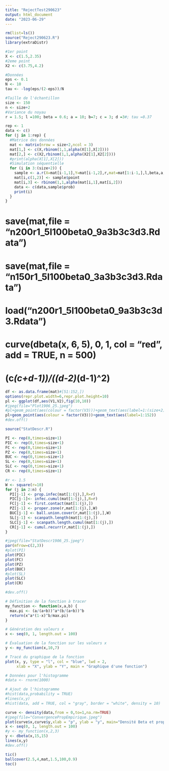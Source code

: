 ```yaml
---
title: "RejectTest290623"
output: html_document
date: "2023-06-29"
---
```


```r
rm(list=ls())
source("Reject290623.R")
library(extraDistr)

```

```r
#1er point
X <- c(1.5,2.35)
#2eme point
X2 <- c(3.75,4.2)
```

```r
#Données
eps <- 0.1
N <- 10
tau <- -log(eps/(2-eps))/N

#Taille de l'échantillon
size <- 150
n <- size+2
#Variance du noyau
r = 1.5; l =100; beta = 0.6; a = 10; b=7; c = 3; d =3#; tau =0.37

```

```r
rep <- 1
data <- c()
for (j in 1:rep) {
  #Matrice des données
  mat <- matrix(nrow = size+2,ncol = 3)
  mat[1,] <- c(X,rbinom(1,1,alpha(X[1],X[2])))
  mat[2,] <- c(X2,rbinom(1,1,alpha(X2[1],X2[2])))
  #print(alpha(X[1],X[2]))
  #Simulation séquentielle
  for (i in 3:(size+2)) {
    sample <- a.r(X=mat[i-1,1],Y=mat[i-1,2],r,mat=mat[1:i-1,],l,beta,a,b,c,d,tau)
    mat[i,c(1,2)] <- sample$point
    mat[i,3] <- rbinom(1,1,alpha(mat[i,1],mat[i,2]))
    data <- c(data,sample$prob)
    print(i)
  }
}
```


# save(mat,file = "n200r1_5l100beta0_9a3b3c3d3.Rdata")
# save(mat,file = "n150r1_5l100beta0_3a3b3c3d3.Rdata")
# load("n200r1_5l100beta0_9a3b3c3d3.Rdata")
# curve(dbeta(x, 6, 5), 0, 1, col = "red", add = TRUE, n = 500)
# (c*(c+d-1))/((d-2)*(d-1)^2)
```r
df <- as.data.frame(mat)#[51:152,])
options(repr.plot.width=6,repr.plot.height=10)
pl <- ggplot(df,aes(V1,V2),fig(10,10))
#jpeg(file="Plot1906_25.jpeg")
#pl+geom_point(aes(colour = factor(V3)))+geom_text(aes(label=1:(size+2)))+labs(title = TeX("r = 2; $\\theta$ = 0.05; l = 100; $\\beta$ = 0.9; p0 = 0.9; p1 = 0.4"))
pl+geom_point(aes(colour = factor(V3)))+geom_text(aes(label=1:152))
#dev.off()
```

```r
source("StatDescr.R")
```

```r
PI <- rep(0,times=size+1)
PIC <- rep(0,times=size+1)
FC <- rep(0,times=size+1)
PZ <- rep(0,times=size+1)
BUC <- rep(0,times=size+1)
SL <- rep(0,times=size+1)
SLC <- rep(0,times=size+1)
CR <- rep(0,times=size+1)
```

```r
#r <- 1.5
W <- square(r=10)
for (j in 2:n) {
  PI[j-1] <- prop.infec(mat[1:(j),],R=r)
  PIC[j-1]<- infec.cumul(mat[1:(j),],R=r)
  FC[j-1] <- first.contact(mat[1:(j),])
  PZ[j-1] <- proper.zone(r,mat[1:(j),],W)
  BUC[j-1] <- ball.union.cover(r,mat[1:(j),],W)
  SL[j-1] <- scanpath.length(mat[1:(j),])
  SLC[j-1] <- scanpath.length.cumul(mat[1:(j),])
  CR[j-1] <- cumul.recurr(r,mat[1:(j),])
}
```

```r
#jpeg(file="StatDescr1906_25.jpeg")
par(mfrow=c(2,3))
#plot(PI)
plot(PIC)
plot(FC)
plot(PZ)
plot(BUC)
#plot(SL)
plot(SLC)
plot(CR)

#dev.off()
```
```r
# Définition de la fonction à tracer
my_function <- function(x,a,b) {
  max.pi <- (a/(a+b))^a*(b/(a+b))^b
  return(x^a*(1-x)^b/max.pi)
}

# Génération des valeurs x
x <- seq(0, 1, length.out = 100)

# Évaluation de la fonction sur les valeurs x
y <- my_function(x,10,7)

# Tracé du graphique de la fonction
plot(x, y, type = "l", col = "blue", lwd = 2,
     xlab = "X", ylab = "Y", main = "Graphique d'une fonction")

# Données pour l'histogramme
#data <- rnorm(1000)

# Ajout de l'histogramme
#hist(data,probability = TRUE)
#lines(x,y)
#hist(data, add = TRUE, col = "gray", border = "white", density = 10)


```

```r
curve <- density(data,from = 0,to=1,na.rm=TRUE)
#jpeg(file="ConvergencePropEmpirique.jpeg")
plot(curve$x,curve$y,xlab = "p", ylab = "y", main="Densité Beta et proportion empirique")
x <- seq(0, 1, length.out = 100)
#y <- my_function(x,2,3)
y <- dbeta(x,15,15)
lines(x,y)
#dev.off()
```

```r
tic()
ballcover(2.5,4,mat,1.5,100,0.9)
toc()
```

